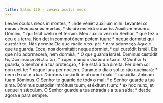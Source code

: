 ```yaml
---
title: Salmo 120 - Levavi oculos meos
---
```


<div class="grid grid-cols-2 gap-5">
  <span class="col-6 dropcaps text-justify">
    Levávi óculos meos in montes, * unde véniet auxílium mihi.
  </span>
  <span class="col-6 dropcaps text-justify">
    Levantei os meus olhos para os montes, * donde me virá o auxílio.
  </span>
  <span class="col-6 text-justify">
    Auxílium meum a Dómino, * qui fecit cælum et terram.
  </span>
  <span class="col-6 text-justify">
    Meu auxílio vem do Senhor, * que fez o céu e a terra.
  </span>
  <span class="col-6 text-justify">
    Non det in commotiónem pedem tuum: * neque dormítet qui custódit te.
  </span>
  <span class="col-6 text-justify">
    Não permita Ele que vacile o teu pé: * nem adormeça Aquele que te guarda.
  </span>
  <span class="col-6 text-justify">
    Ecce, non dormitábit neque dórmiet, * qui custódit Israël.
  </span>
  <span class="col-6 text-justify">
    Eis que não adormecerá, nem dormirá, * O que guarda Israel.
  </span>
  <span class="col-6 text-justify">
    Dóminus custódit te, Dóminus protéctio tua, * super manum déxteram tuam.
  </span>
  <span class="col-6 text-justify">
    O Senhor te guarda, o Senhor é a tua protecção, * Ele está à tua direita.
  </span>
  <span class="col-6 text-justify">
    Per diem sol non uret te: * neque luna per noctem.
  </span>
  <span class="col-6 text-justify">
    Durante o dia o sol te não queimará: * nem de noite a lua.
  </span>
  <span class="col-6 text-justify">
    Dóminus custódit te ab omni malo: * custódiat ánimam tuam Dóminus.
  </span>
  <span class="col-6 text-justify">
    O Senhor te guarde de todo o mal: * o Senhor guarde a tua alma.
  </span>
  <span class="col-6 text-justify">
    Dóminus custódiat intróitum tuum, et éxitum tuum: * ex hoc nunc, et usque in
    sǽculum.
  </span>
  <span class="col-6 text-justify">
    O Senhor guarde a tua entrada e a tua saída: * desde agora e para sempre.
  </span>
</div>

